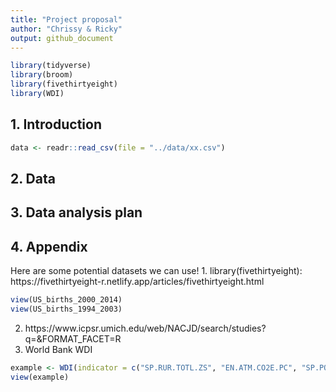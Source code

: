 ```yaml
---
title: "Project proposal"
author: "Chrissy & Ricky"
output: github_document
---
```


```r
library(tidyverse)
library(broom)
library(fivethirtyeight)
library(WDI)
```

## 1. Introduction

```r
data <- readr::read_csv(file = "../data/xx.csv")
```


## 2. Data


## 3. Data analysis plan


## 4. Appendix

Here are some potential datasets we can use!
1. library(fivethirtyeight): https://fivethirtyeight-r.netlify.app/articles/fivethirtyeight.html
```r
view(US_births_2000_2014)
view(US_births_1994_2003)
```
2. https://www.icpsr.umich.edu/web/NACJD/search/studies?q=&FORMAT_FACET=R
3. World Bank WDI
```r
example <- WDI(indicator = c("SP.RUR.TOTL.ZS", "EN.ATM.CO2E.PC", "SP.POP.GROW", extra = TRUE))
view(example)
```


